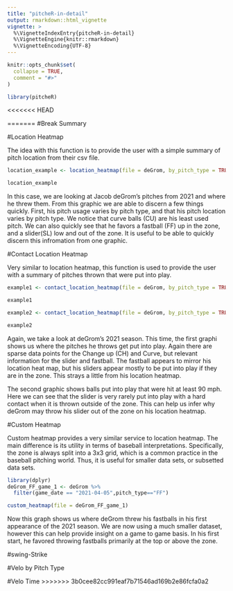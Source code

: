 ```yaml
---
title: "pitcheR-in-detail"
output: rmarkdown::html_vignette
vignette: >
  %\VignetteIndexEntry{pitcheR-in-detail}
  %\VignetteEngine{knitr::rmarkdown}
  %\VignetteEncoding{UTF-8}
---
```


```r
knitr::opts_chunk$set(
  collapse = TRUE,
  comment = "#>"
)
```

```r
library(pitcheR)
```


<<<<<<< HEAD



=======
#Break Summary



#Location Heatmap

The idea with this function is to provide the user with a simple summary of pitch location from their csv file.

```r
location_example <- location_heatmap(file = deGrom, by_pitch_type = TRUE)

location_example
```

In this case, we are looking at Jacob deGrom's pitches from 2021 and where he threw them. From this graphic we are able to discern a few things quickly. First, his pitch usage varies by pitch type, and that his pitch location varies by pitch type. We notice that curve balls (CU) are his least used pitch. We can also quickly see that he favors a fastball (FF) up in the zone, and a slider(SL) low and out of the zone. It is useful to be able to quickly discern this infromation from one graphic.

#Contact Location Heatmap

Very similar to location heatmap, this function is used to provide the user with a summary of pitches thrown that were put into play.

```r
example1 <- contact_location_heatmap(file = deGrom, by_pitch_type = TRUE, hit.status = FALSE, min.exit.velocity =0.0)

example1

example2 <- contact_location_heatmap(file = deGrom, by_pitch_type = TRUE, hit.status = FALSE, min.exit.velocity =90.0)

example2
```

Again, we take a look at deGrom's 2021 season. This time, the first graphi shows us where the pitches he throws get put into play. Again there are sparse data points for the Change up (CH) and Curve, but relevant information for the slider and fastball. The fastball appears to mirror his location heat map, but his sliders appear mostly to be put into play if they are in the zone. This strays a little from his location heatmap. 

The second graphic shows balls put into play that were hit at least 90 mph. Here we can see that the slider is very rarely put into play with a hard contact when it is thrown outside of the zone. This can help us infer why deGrom may throw his slider out of the zone on his location heatmap. 



#Custom Heatmap


Custom heatmap provides a very similar service to location heatmap. The main difference is its utility in terms of baseball interpretations. Specifically, the zone is always split into a 3x3 grid, which is a common practice in the baseball pitching world. Thus, it is useful for smaller data sets, or subsetted data sets.

```r
library(dplyr)
deGrom_FF_game_1 <- deGrom %>% 
  filter(game_date == "2021-04-05",pitch_type=="FF")

custom_heatmap(file = deGrom_FF_game_1)
```
Now this graph shows us where deGrom threw his fastballs in his first appearance of the 2021 season. We are now using a much smaller dataset, however this can help provide insight on a game to game basis. In his first start, he favored throwing fastballs primarily at the top or above the zone.



#swing-Strike

#Velo by Pitch Type

#Velo Time
>>>>>>> 3b0cee82cc991eaf7b71546ad169b2e86fcfa0a2
